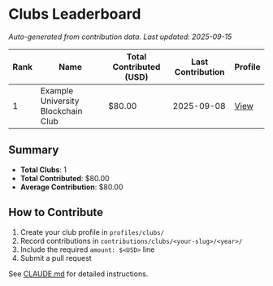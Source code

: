 # Clubs Leaderboard

*Auto-generated from contribution data. Last updated: 2025-09-15*

| Rank | Name | Total Contributed (USD) | Last Contribution | Profile |
|------|------|------------------------|-------------------|---------|
| 1 | Example University Blockchain Club | $80.00 | 2025-09-08 | [View](clubs/example.md) |

## Summary

- **Total Clubs**: 1
- **Total Contributed**: $80.00
- **Average Contribution**: $80.00

## How to Contribute

1. Create your club profile in `profiles/clubs/`
2. Record contributions in `contributions/clubs/<your-slug>/<year>/`
3. Include the required `amount: $<USD>` line
4. Submit a pull request

See [CLAUDE.md](../CLAUDE.md) for detailed instructions.